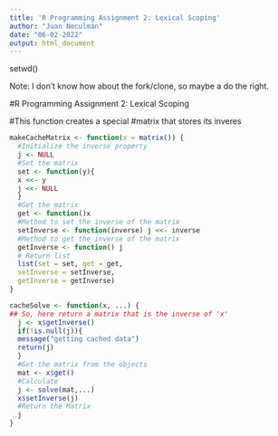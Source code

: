 ---
title: 'R Programming Assignment 2: Lexical Scoping'
author: "Juan Neculmán"
date: "06-02-2022"
output: html_document
---

setwd()

Note: I don't know how about the fork/clone, so maybe a do the right. 

#R Programming Assignment 2: Lexical Scoping

#This function creates a special #matrix that stores its inveres

```{r}
makeCacheMatrix <- function(x = matrix()) {
  #Initialize the inverse property
  j <- NULL
  #Set the matrix
  set <- function(y){
  x <<- y
  j <<- NULL
  }
  #Get the matrix
  get <- function()x
  #Method to set the inverse of the matrix
  setInverse <- function(inverse) j <<- inverse
  #Method to get the inverse of the matrix
  getInverse <- function() j 
  # Return list
  list(set = set, get = get, 
  setInverse = setInverse, 
  getInverse = getInverse)
}
```


```{r}
cacheSolve <- function(x, ...) {
## So, here return a matrix that is the inverse of 'x'
  j <- x$getInverse()
  if(!is.null(j)){
  message("getting cached data")
  return(j)
  }
  #Get the matrix from the objects
  mat <- x$get()
  #Calculate
  j <- solve(mat,...)
  x$setInverse(j)
  #Return the Matrix
  j
}
```

